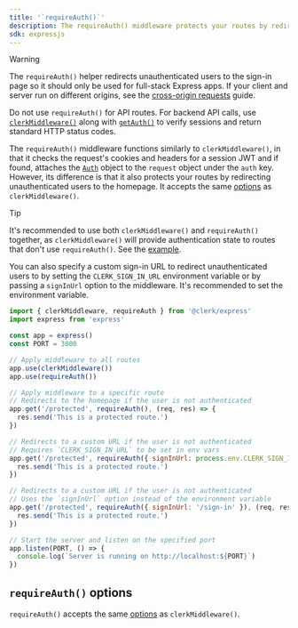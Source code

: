 ```yaml
---
title: '`requireAuth()`'
description: The requireAuth() middleware protects your routes by redirecting unauthenticated users to the homepage.
sdk: expressjs
---
```


> [!WARNING]
> The `requireAuth()` helper redirects unauthenticated users to the sign-in page so it should only be used for full-stack Express apps. If your client and server run on different origins, see the [cross-origin requests](/docs/guides/development/making-requests#cross-origin-requests) guide.
>
> Do not use `requireAuth()` for API routes. For backend API calls, use [`clerkMiddleware()`](/docs/references/express/overview#clerk-middleware) along with [`getAuth()`](/docs/references/express/get-auth) to verify sessions and return standard HTTP status codes.

The `requireAuth()` middleware functions similarly to `clerkMiddleware()`, in that it checks the request's cookies and headers for a session JWT and if found, attaches the [`Auth`](/docs/references/backend/types/auth-object) object to the `request` object under the `auth` key. However, its difference is that it also protects your routes by redirecting unauthenticated users to the homepage. It accepts the same [options](/docs/references/express/clerk-middleware#clerk-middleware-options) as `clerkMiddleware()`.

> [!TIP]
> It's recommended to use both `clerkMiddleware()` and `requireAuth()` together, as `clerkMiddleware()` will provide authentication state to routes that don't use `requireAuth()`. See the [example](/docs/references/express/clerk-middleware#example-use-clerk-middleware-require-auth-and-get-auth-together).

You can also specify a custom sign-in URL to redirect unauthenticated users to by setting the `CLERK_SIGN_IN_URL` environment variable or by passing a `signInUrl` option to the middleware. It's recommended to set the environment variable.

```js
import { clerkMiddleware, requireAuth } from '@clerk/express'
import express from 'express'

const app = express()
const PORT = 3000

// Apply middleware to all routes
app.use(clerkMiddleware())
app.use(requireAuth())

// Apply middleware to a specific route
// Redirects to the homepage if the user is not authenticated
app.get('/protected', requireAuth(), (req, res) => {
  res.send('This is a protected route.')
})

// Redirects to a custom URL if the user is not authenticated
// Requires `CLERK_SIGN_IN_URL` to be set in env vars
app.get('/protected', requireAuth({ signInUrl: process.env.CLERK_SIGN_IN_URL }), (req, res) => {
  res.send('This is a protected route.')
})

// Redirects to a custom URL if the user is not authenticated
// Uses the `signInUrl` option instead of the environment variable
app.get('/protected', requireAuth({ signInUrl: '/sign-in' }), (req, res) => {
  res.send('This is a protected route.')
})

// Start the server and listen on the specified port
app.listen(PORT, () => {
  console.log(`Server is running on http://localhost:${PORT}`)
})
```

## `requireAuth()` options

`requireAuth()` accepts the same [options](/docs/references/express/clerk-middleware#clerk-middleware-options) as `clerkMiddleware()`.
